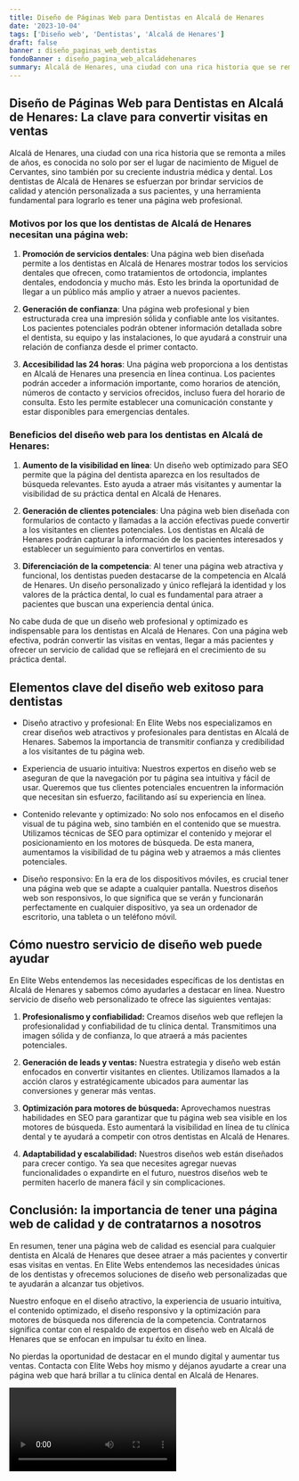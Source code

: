 ```yaml
---
title: Diseño de Páginas Web para Dentistas en Alcalá de Henares
date: '2023-10-04'
tags: ['Diseño web', 'Dentistas', 'Alcalá de Henares']
draft: false
banner : diseño_paginas_web_dentistas
fondoBanner : diseño_pagina_web_alcaládehenares
summary: Alcalá de Henares, una ciudad con una rica historia que se remonta a miles de años, es conocida no solo por ser el lugar de nacimiento de Miguel de Cervantes, sino también por su creciente industria médica y dental. Los dentistas de Alcalá de Henares se esfuerzan por brindar servicios de calidad y atención personalizada a sus pacientes, y una herramienta fundamental para lograrlo es tener una página web profesional.
---
```


## Diseño de Páginas Web para Dentistas en Alcalá de Henares: La clave para convertir visitas en ventas

Alcalá de Henares, una ciudad con una rica historia que se remonta a miles de años, es conocida no solo por ser el lugar de nacimiento de Miguel de Cervantes, sino también por su creciente industria médica y dental. Los dentistas de Alcalá de Henares se esfuerzan por brindar servicios de calidad y atención personalizada a sus pacientes, y una herramienta fundamental para lograrlo es tener una página web profesional.

### Motivos por los que los dentistas de Alcalá de Henares necesitan una página web:

1. **Promoción de servicios dentales**: Una página web bien diseñada permite a los dentistas en Alcalá de Henares mostrar todos los servicios dentales que ofrecen, como tratamientos de ortodoncia, implantes dentales, endodoncia y mucho más. Esto les brinda la oportunidad de llegar a un público más amplio y atraer a nuevos pacientes.

2. **Generación de confianza**: Una página web profesional y bien estructurada crea una impresión sólida y confiable ante los visitantes. Los pacientes potenciales podrán obtener información detallada sobre el dentista, su equipo y las instalaciones, lo que ayudará a construir una relación de confianza desde el primer contacto.

3. **Accesibilidad las 24 horas**: Una página web proporciona a los dentistas en Alcalá de Henares una presencia en línea continua. Los pacientes podrán acceder a información importante, como horarios de atención, números de contacto y servicios ofrecidos, incluso fuera del horario de consulta. Esto les permite establecer una comunicación constante y estar disponibles para emergencias dentales.

### Beneficios del diseño web para los dentistas en Alcalá de Henares:

1. **Aumento de la visibilidad en línea**: Un diseño web optimizado para SEO permite que la página del dentista aparezca en los resultados de búsqueda relevantes. Esto ayuda a atraer más visitantes y aumentar la visibilidad de su práctica dental en Alcalá de Henares.

2. **Generación de clientes potenciales**: Una página web bien diseñada con formularios de contacto y llamadas a la acción efectivas puede convertir a los visitantes en clientes potenciales. Los dentistas en Alcalá de Henares podrán capturar la información de los pacientes interesados ​​y establecer un seguimiento para convertirlos en ventas.

3. **Diferenciación de la competencia**: Al tener una página web atractiva y funcional, los dentistas pueden destacarse de la competencia en Alcalá de Henares. Un diseño personalizado y único reflejará la identidad y los valores de la práctica dental, lo cual es fundamental para atraer a pacientes que buscan una experiencia dental única.

No cabe duda de que un diseño web profesional y optimizado es indispensable para los dentistas en Alcalá de Henares. Con una página web efectiva, podrán convertir las visitas en ventas, llegar a más pacientes y ofrecer un servicio de calidad que se reflejará en el crecimiento de su práctica dental.

<GifSeo />

<Cta />

## Elementos clave del diseño web exitoso para dentistas

- Diseño atractivo y profesional: En Elite Webs nos especializamos en crear diseños web atractivos y profesionales para dentistas en Alcalá de Henares. Sabemos la importancia de transmitir confianza y credibilidad a los visitantes de tu página web.

- Experiencia de usuario intuitiva: Nuestros expertos en diseño web se aseguran de que la navegación por tu página sea intuitiva y fácil de usar. Queremos que tus clientes potenciales encuentren la información que necesitan sin esfuerzo, facilitando así su experiencia en línea.

- Contenido relevante y optimizado: No solo nos enfocamos en el diseño visual de tu página web, sino también en el contenido que se muestra. Utilizamos técnicas de SEO para optimizar el contenido y mejorar el posicionamiento en los motores de búsqueda. De esta manera, aumentamos la visibilidad de tu página web y atraemos a más clientes potenciales.

- Diseño responsivo: En la era de los dispositivos móviles, es crucial tener una página web que se adapte a cualquier pantalla. Nuestros diseños web son responsivos, lo que significa que se verán y funcionarán perfectamente en cualquier dispositivo, ya sea un ordenador de escritorio, una tableta o un teléfono móvil.

## Cómo nuestro servicio de diseño web puede ayudar

En Elite Webs entendemos las necesidades específicas de los dentistas en Alcalá de Henares y sabemos cómo ayudarles a destacar en línea. Nuestro servicio de diseño web personalizado te ofrece las siguientes ventajas:

1. **Profesionalismo y confiabilidad:** Creamos diseños web que reflejen la profesionalidad y confiabilidad de tu clínica dental. Transmitimos una imagen sólida y de confianza, lo que atraerá a más pacientes potenciales.

2. **Generación de leads y ventas:** Nuestra estrategia y diseño web están enfocados en convertir visitantes en clientes. Utilizamos llamados a la acción claros y estratégicamente ubicados para aumentar las conversiones y generar más ventas.

3. **Optimización para motores de búsqueda:** Aprovechamos nuestras habilidades en SEO para garantizar que tu página web sea visible en los motores de búsqueda. Esto aumentará la visibilidad en línea de tu clínica dental y te ayudará a competir con otros dentistas en Alcalá de Henares.

4. **Adaptabilidad y escalabilidad:** Nuestros diseños web están diseñados para crecer contigo. Ya sea que necesites agregar nuevas funcionalidades o expandirte en el futuro, nuestros diseños web te permiten hacerlo de manera fácil y sin complicaciones.

## Conclusión: la importancia de tener una página web de calidad y de contratarnos a nosotros

En resumen, tener una página web de calidad es esencial para cualquier dentista en Alcalá de Henares que desee atraer a más pacientes y convertir esas visitas en ventas. En Elite Webs entendemos las necesidades únicas de los dentistas y ofrecemos soluciones de diseño web personalizadas que te ayudarán a alcanzar tus objetivos.

Nuestro enfoque en el diseño atractivo, la experiencia de usuario intuitiva, el contenido optimizado, el diseño responsivo y la optimización para motores de búsqueda nos diferencia de la competencia. Contratarnos significa contar con el respaldo de expertos en diseño web en Alcalá de Henares que se enfocan en impulsar tu éxito en línea.

No pierdas la oportunidad de destacar en el mundo digital y aumentar tus ventas. Contacta con Elite Webs hoy mismo y déjanos ayudarte a crear una página web que hará brillar a tu clínica dental en Alcalá de Henares.

<Video />

<CtaBot job='Dentistas' city='Alcalá de Henares'/>

<Gmaps query='Alcalá de Henares+españa+maps' />